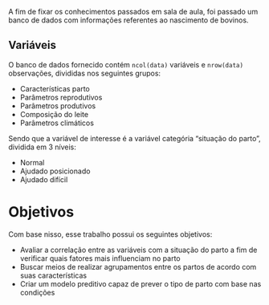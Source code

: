 A fim de fixar os conhecimentos passados em sala de aula, foi passado um banco de dados com informações referentes ao nascimento de bovinos.


## Variáveis

O banco de dados fornecido contém `ncol(data)` variáveis e `nrow(data)` observações, divididas nos seguintes grupos:

- Características parto
- Parâmetros reprodutivos
- Parâmetros produtivos
- Composição do leite
- Parâmetros climáticos

Sendo que a variável de interesse é a variável categória "situação do parto", dividida em 3 níveis:

- Normal
- Ajudado posicionado
- Ajudado difícil

# Objetivos

Com base nisso, esse trabalho possui os seguintes objetivos:

- Avaliar a correlação entre as variáveis com a situação do parto a fim de verificar quais fatores mais influenciam no parto
- Buscar meios de realizar agrupamentos entre os partos de acordo com suas características
- Criar um modelo preditivo capaz de prever o tipo de parto com base nas condições